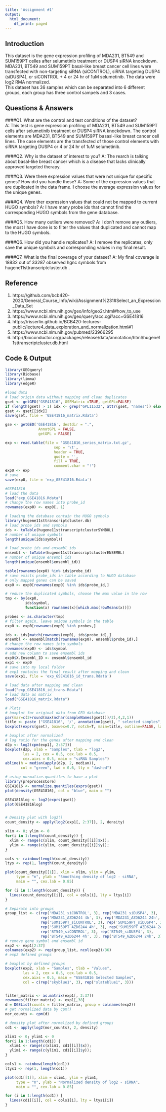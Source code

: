 ```yaml
---
title: 'Assignment #1'
output:
  html_document:
    df_print: paged
---
```

## Introduction
  This dataset is the gene expression profiling of MDA231, BT549 and SUM159PT celles after selumetinib treatment or DUSP4 siRNA knockdown. MDA231, BT549 and SUM159PT basal-like breast cancer cell lines were transfected with non-targeting siRNA (siCONTROL), siRNA targeting DUSP4 (siDUSP4), or siCONTROL + 4 or 24 hr of 1uM selumetinib. The data were log2 RMA normalized.  
  This dataset has 36 samples which can be separated into 6 different groups, each group has three control sampels and 3 cases.   
  
## Questions & Answers  

####Q1. What are the control and test conditions of the dataset?  
A: This test is gene expression profiling of MDA231, BT549 and SUM159PT cells after selumetinib treatment or DUSP4 siRNA knockdown. The control elements are MDA231, BT549 and SUM159PT basasl-like breast cancer cell lines. The case elements are the transfected of those control elements with siRNA targeting DUSP4 or 4 or 24 hr of 1uM selumetinib.

####Q2. Why is the dataset of interest to you?
A: The rearch is talking about basal-like breast cancer which is a disease that lacks clinically approved targeted therapy. 

####Q3. Were there expression values that were not unique for specific genes? How did you handle these?
A: Some of the expression values that are duplicated in the data frame. I choose the average expression values for the unique genes.

####Q4. Were ther expression values that could not be mapped to current HUGO symbols?
A: I have many probe ids that cannot find the corresponding HUGO symbols from the gene database.  

####Q5. How many outliers were removed?
A: I don't remove any outliers, the most I have done is to filter the values that duplicated and cannot map to the HUGO symbols.

####Q6. How did you handle replicates?
A: I remove the replicates, only save the unique symbols and corresponding values in my final result.

####Q7. What is the final coverage of your dataset?
A: My final coverage is 18832 out of 33287 observed hgnc symbols from hugene11sttranscriptcluster.db .  
  
## Reference   
1. https://github.com/bcb420-2020/General_Course_Info/wiki/Assignment%231#Select_an_Expression_Data_Set    
2. https://www.ncbi.nlm.nih.gov/geo/info/geo2r.html#how_to_use   
3. https://www.ncbi.nlm.nih.gov/geo/query/acc.cgi?acc=GSE41816  
4. https://risserlin.github.io/BCB420-lectures-public/lecture4_data_exploration_and_normalization.html#1  
5. https://www.ncbi.nlm.nih.gov/pubmed/23966295  
6. http://bioconductor.org/packages/release/data/annotation/html/hugene11sttranscriptcluster.db.html  


## Code & Output
```r
library(GEOquery)
library(Biobase)
library(limma)
library(edgeR)

#load data
# load origin data without mapping and clean duplicates
gset <- getGEO("GSE41816", GSEMatrix =TRUE, getGPL=FALSE)
if (length(gset) > 1) idx <- grep("GPL11532", attr(gset, "names")) else idx <- 1
gset <- gset[[idx]]
save(gset, file = 'GSE41816_matrix.Rdata')

gse <- getGEO('GSE41816', destdir = ".",
               AnnotGPL = FALSE,
               getGPL = FALSE)

exp <- read.table(file = 'GSE41816_series_matrix.txt.gz',
                      sep = '\t',
                      header = TRUE,
                      quote = '',
                      fill = TRUE,
                      comment.char = "!")
exp0 <- exp
# save
save(exp0, file = 'exp_GSE41816.Rdata')
```


```r
#GSE41816
# load the data
load("exp_GSE41816.Rdata")
# change the row names into probe_id
rownames(exp0) <- exp0[, 1]

# loading the database contain the HUGO symbols
library(hugene11sttranscriptcluster.db)
# load probe_ids and symbols
ids <- toTable(hugene11sttranscriptclusterSYMBOL)
# number of unique symbols
length(unique(ids$symbol))

# load probe_ids and ensembl ids
ensembl <- toTable(hugene11sttranscriptclusterENSEMBL)
# number of unique ensembl ids
length(unique(ensembl$ensembl_id))

table(rownames(exp0) %in% ids$probe_id)
# save exists probe_ids in table according to HUGO database
# only mapped genes can be saved
exp0 <- exp0[rownames(exp0) %in% ids$probe_id,]

# reduce the duplicated symbols, choose the max value in the row
tmp <- by(exp0,
         ids$symbol,
         function(x) rownames(x)[which.max(rowMeans(x))])

probes <- as.character(tmp)
# filter again, leave unique symbols in the table
exp0 <- exp0[rownames(exp0) %in% probes,]

ids <- ids[match(rownames(exp0), ids$probe_id),]
ensembl <- ensembl[match(rownames(exp0), ensembl$probe_id),]
# change the row names into symbols
rownames(exp0) <- ids$symbol
# add new column to save ensembl ids
exp0$X.Ensembl_ID <- ensembl$ensembl_id
exp1 <- exp0
# save into my local folder
# exp1 contains the final result after mapping and clean
save(exp1, file = 'exp_GSE41816_id_trans.Rdata')
```

```r
# load data after mapping and clean
load("exp_GSE41816_id_trans.Rdata")
# load data as matrix
load("GSE41816_matrix.Rdata")

# Plots
# boxplot for original data from GEO database
par(mar=c(2+round(max(nchar(sampleNames(gset)))/2),4,2,1))
title <- paste ("GSE41816", '/', annotation(gset), " selected samples", sep ='')
boxplot(exprs(gset), boxwex=0.7, notch=T, main=title, outline=FALSE, las=2)

# boxplot after normalized
# log ratio for the genes after mapping and clean
d2p <- log2(cpm(exp1[, 2:37]))
boxplot(d2p, xlab = "Samples", tlab = "log2",
        las = 2, cex = 0.5, cex.lab = 0.5,
        cex.aixs = 0.5, main = "siRNA Samples")
abline(h = median(apply(d2p, 2, median)), 
       col = "green", lwd = 0.6, lty = "dashed")

# using normalize.quantiles to have a plot
library(preprocessCore)
GSE41816 <- normalize.quantiles(exprs(gset))
plot(density(GSE41816), col = "blue", main = "")

GSE41816log <- log2(exprs(gset))
plot(GSE41816log)


# Density plot with log2()
count_density <- apply(log2(exp1[, 2:37]), 2, density)

xlim <- 0; ylim <- 0
for(i in 1:length(count_density)) {
  xlim <- range(c(xlim, count_density[[i]]$x));
  ylim <- range(c(ylim, count_density[[i]]$y));
}

cols <- rainbow(length(count_density))
ltys <- rep(1, length(count_density))

plot(count_density[[1]], xlim = xlim, ylim = ylim,
     type = "n", ylab = "Smoothing density of log2 - siRNA",
     main = "", cex.lab = 0.85)

for (i in 1:length(count_density)) {
  lines(count_density[[i]], col = cols[i], lty = ltys[i])
}

# Separate into groups
group_list <- c(rep('MDA231_siCONTROL', 3), rep('MDA231_siDUSP4', 3),
                rep('MDA231_AZD6244 4h', 3), rep('MDA231_AZD6244 24h', 3),
                rep('SUM159PT_siCONTROL', 3), rep('SUM159PT_siDUSP4', 3),
                rep('SUM159PT_AZD6244 4h', 3), rep('SUM159PT_AZD6244 24h', 3),
                rep('BT549_siCONTROL', 3), rep('BT549_siDUSP4', 3),
                rep('BT549_AZD6244 4h', 3), rep('BT549_AZD6244 24h', 3))
# remove gene symbol and ensembl id
exp2 <- exp1[2:37]
colnames(exp2) <- rep(group_list, ncol(exp2)/36)
# exp2 defined groups

# boxplot by defined groups
boxplot(exp2, xlab = "Samples", tlab = "Values",
        las = 2, cex = 0.5, cex.lab = 0.5,
        cex.aixs = 0.5, main = "GSE41816 Selected Samples",
        col = c(rep("skyblue1", 3), rep("slateblue1", 3)))


filter_matrix <- as.matrix(exp1[, 2:37])
rownames(filter_matrix) <- exp1[,38]
d = DGEList(counts = filter_matrix, group = colnames(exp2))
# get normalized data by cpm()
nor_counts <- cpm(d)

# density plot after normalized by defined groups
cd1 <- apply(log2(nor_counts), 2, density)

xlim1 <- 0; ylim1 <- 0
for(i in 1:length(cd1)) {
  xlim1 <- range(c(xlim1, cd1[[i]]$x));
  ylim1 <- range(c(ylim1, cd1[[i]]$y));
}

cols1 <- rainbow(length(cd1))
ltys1 <- rep(1, length(cd1))

plot(cd1[[1]], xlim = xlim1, ylim = ylim1,
     type = "n", ylab = "Normalized density of log2 - siRNA",
     main = "", cex.lab = 0.85)

for (i in 1:length(cd1)) {
  lines(cd1[[i]], col = cols1[i], lty = ltys1[i])
}

```


